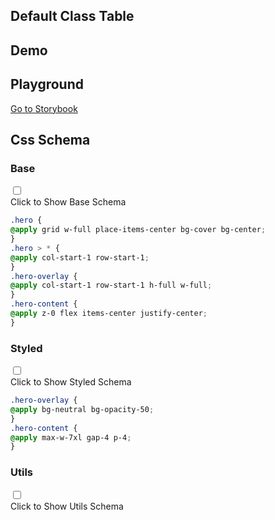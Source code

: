 
## Default Class Table

<CssTable name="hero" />

## Demo

<Demo></Demo>

## Playground

[Go to Storybook](https://story.ui.icebreaker.top/?path=/docs/layout-hero--docs)

## Css Schema


### Base

<div className="collapse">
<input type="checkbox" /> 
<div class="collapse-title px-0">
<span class="btn">Click to Show Base Schema</span>
</div>
<div class="collapse-content"> 

```css
.hero {
@apply grid w-full place-items-center bg-cover bg-center;
}
.hero > * {
@apply col-start-1 row-start-1;
}
.hero-overlay {
@apply col-start-1 row-start-1 h-full w-full;
}
.hero-content {
@apply z-0 flex items-center justify-center;
}
```

</div>
</div>

  

### Styled

<div className="collapse">
<input type="checkbox" /> 
<div class="collapse-title px-0">
<span class="btn">Click to Show Styled Schema</span>
</div>
<div class="collapse-content"> 

```css
.hero-overlay {
@apply bg-neutral bg-opacity-50;
}
.hero-content {
@apply max-w-7xl gap-4 p-4;
}
```

</div>
</div>

  

### Utils

<div className="collapse">
<input type="checkbox" /> 
<div class="collapse-title px-0">
<span class="btn">Click to Show Utils Schema</span>
</div>
<div class="collapse-content"> 

```css

```

</div>
</div>